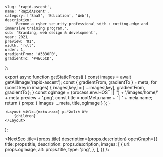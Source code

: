 
	slug: 'rapid-ascent',
	name: 'RapidAscent',
	category: ['SaaS', 'Education', 'Web'],
	description:
		'Become a cyber security professional with a cutting-edge and immersive training program.',
	sub: 'Branding, web design & development',
	year: 2021,
	preview: '01',
	width: 'full',
	order: 1,
	gradientFrom: '#3330F0',
	gradientTo: '#4EC5CD',
};

export async function getStaticProps() {
	const images = await getAllImage('rapid-ascent');
	const { gradientFrom, gradientTo } = meta;
	for (const key in images) {
		images[key] = { ...images[key], gradientFrom, gradientTo };
	}
	const ogImage =
		(process.env.HOST || '') + '/images/home/' + meta.preview + '.png';
	const title = rootMeta.name + ' | ' + meta.name;
	return { props: { images, ...meta, title, ogImage } };
}

	<Layout title={meta.name} p="2xl:t-8">
		{children}
	</Layout>
);

<NextSeo
	title={props.title}
	description={props.description}
	openGraph={{
		title: props.title,
		description: props.description,
		images: [
			{
				url: props.ogImage,
				alt: props.title,
				type: 'png',
			},
		],
	}}
/>

<Title text={meta.description} sub="RapidAscent 2021" />

<FullWidth>
	<Image {...props.images['01']} />
</FullWidth>

<RegularWidth>
	<Header>1 — The program</Header>
	<Image {...props.images['02']} />
	<Image {...props.images['03']} />
	<Image {...props.images['04']} />
</RegularWidth>

<RegularWidth>
	<Header>2 — Application flow</Header>
	<Image {...props.images['apply_01']} />
	<Image {...props.images['apply_02']} />
	<Image {...props.images['apply_03']} />
	<Image {...props.images['apply_04']} />
	<Image {...props.images['apply_05']} />
	<Image {...props.images['apply_06']} />
</RegularWidth>
